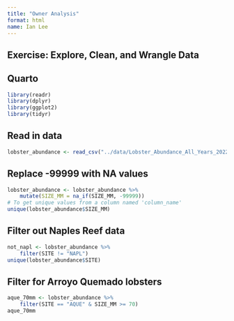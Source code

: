 ```yaml
---
title: "Owner Analysis"
format: html
name: Ian Lee
---
```


## Exercise: Explore, Clean, and Wrangle Data

## Quarto

```r
library(readr)
library(dplyr)
library(ggplot2)
library(tidyr)
```

## Read in data
```r
lobster_abundance <- read_csv("../data/Lobster_Abundance_All_Years_20220829.csv")
```

## Replace -99999 with NA values
```r
lobster_abundance <- lobster_abundance %>% 
    mutate(SIZE_MM = na_if(SIZE_MM, -99999))
# To get unique values from a column named 'column_name'
unique(lobster_abundance$SIZE_MM)
```

## Filter out Naples Reef data
```r
not_napl <- lobster_abundance %>% 
    filter(SITE != "NAPL")
unique(lobster_abundance$SITE)
```

## Filter for Arroyo Quemado lobsters
```r
aque_70mm <- lobster_abundance %>% 
    filter(SITE == "AQUE" & SIZE_MM >= 70)
aque_70mm
```
